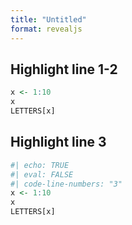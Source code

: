 ```yaml
---
title: "Untitled"
format: revealjs
---
```


## Highlight line 1-2


```r
x <- 1:10
x
LETTERS[x]
```


## Highlight line 3

```r
#| echo: TRUE
#| eval: FALSE
#| code-line-numbers: "3"
x <- 1:10
x
LETTERS[x]
```
